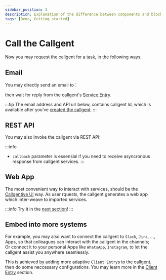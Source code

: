 ---
sidebar_position: 3
description: Explanation of the difference between components and blocks on a practical example
tags: [Demo, Getting started]
---

# Call the Callgent


Now you may request the callgent for a task, in the following ways.

## Email

You may directly send an email to：<Email />

then wait for reply from the callgent's [Service Entry](#connect-the-callgent-to-a-service-entry).

:::tip
The email address and API url below, contains callgent Id, which is available after you've [created the callgent](#create-a-new-callgent).
:::

## REST API

You may also invoke the callgent via REST API:
<RestApi/>


:::info
- `callback` parameter is essensial if you need to receive asyncronous response from callgent services.
:::

## Web App

The most convenient way to interact with services, should be the [Callgentive UI](/blog/2024-06-17-generative-ui-home-cooked-software-development/generative-ui) way.
As user rquests, the callgent generates a web app which inter-weave to imported services.

:::info
Try it in the [next section](./build-web-app)!
:::

## Embed into more systems

For example, you may also want to connect the callgent to `Slack`, `Jira`, ..., Apps, so that colleagues can interact with the callgent in the channels;  
Or connect it to your personal Apps like `WhatsApp`, `Instagram`, to let the callgent assist you anywhere seamlessly.

This is achieved by adding more adaptive `Client Entry`s to the callgent, then do some neccessary configurations. You may learn more in the [Client Entry](../advanced-topics/callgent-entries/client-entry) section.
